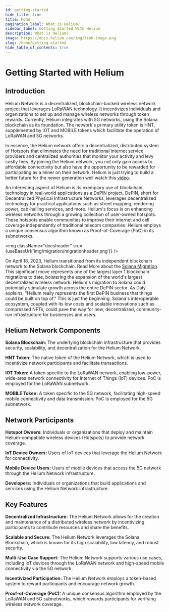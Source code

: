 ```yaml
---
id: getting-started
hide_title: true
title: Home
pagination_label: What is Helium?
sidebar_label: Getting Started With Helium
description: What is Helium?
image: https://docs.helium.com/img/link-image.png
slug: /home/getting-started
hide_table_of_contents: true
---
```



# Getting Started with Helium

## Introduction

Helium Network is a decentralized, blockchain-backed wireless network project that leverages LoRaWAN
technology. It incentivizes individuals and organizations to set up and manage wireless networks
through token rewards. Currently, Helium integrates with 5G networks, using the Solana blockchain as
its foundation. The network's primary utility token is HNT, supplemented by IOT and MOBILE tokens
which facilitate the operation of LoRaWAN and 5G networks.

In essence, the Helium network offers a decentralized, distributed system of Hotspots that 
eliminates the need for traditional internet service providers and centralized authorities that 
monitor your activity and levy costly fees. By joining the Helium network, you not only gain access 
to affordable connectivity but also have the opportunity to be rewarded for participating as a miner
 on their network. Helium is just trying to build a better future for the newer generation well watch
  this [video](https://www.youtube.com/watch?v=Vx9YyS7-d3g).

An interesting aspect of Helium is its exemplary use of blockchain technology in real-world
applications as a DePIN project. DePIN, short for Decentralized Physical Infrastructure Networks,
leverages decentralized technology for practical applications such as street mapping, rendering
power, cab-hailing services, and more. Helium's focus is on enhancing wireless networks through a
growing collection of user-owned hotspots. These hotspots enable communities to improve their
internet and cell coverage independently of traditional telecom companies. Helium employs a unique
consensus algorithm known as Proof-of-Coverage (PoC) in its subnetworks.

<img className="docsheader" src={useBaseUrl('img/migration/migrationheader.png')} />

On April 18, 2023, Helium transitioned from its independent blockchain network to the Solana
blockchain. Read More about the [Solana Migration](/solana/migration). This significant move
represents one of the largest layer 1 blockchain migrations to date, bolstering the expansion of the
world's largest decentralized wireless network. Helium's migration to Solana could potentially
stimulate growth across the entire DePIN sector. As Daly explains, "Helium really represents the
first DePIN business that things could be built on top of." This is just the beginning. Solana's
interoperable ecosystem, coupled with its low costs and scalable innovations such as compressed
NFTs, could pave the way for new, decentralized, community-run infrastructure for businesses and
users.

## Helium Network Components

**Solana Blockchain:** The underlying blockchain infrastructure that provides security, scalability,
and decentralization for the Helium Network.

**HNT Token:** The native token of the Helium Network, which is used to incentivize network
participants and facilitate transactions.

**IOT Token:** A token specific to the LoRaWAN network, enabling low-power, wide-area network
connectivity for Internet of Things (IoT) devices. PoC is employed for the LoRaWAN subnetwork.

**MOBILE Token:** A token specific to the 5G network, facilitating high-speed mobile connectivity
and data transmission. PoC is employed for the 5G subnetwork.

## Network Participants

**Hotspot Owners:** Individuals or organizations that deploy and maintain Helium-compatible wireless
devices (Hotspots) to provide network coverage.

**IoT Device Owners:** Users of IoT devices that leverage the Helium Network for connectivity.

**Mobile Device Users:** Users of mobile devices that access the 5G network through the Helium
Network infrastructure.

**Developers:** Individuals or organizations that build applications and services using the Helium
Network infrastructure.

## Key Features

**Decentralized Infrastructure:** The Helium Network allows for the creation and maintenance of a
distributed wireless network by incentivizing participants to contribute resources and share the
benefits.

**Scalable and Secure:** The Helium Network leverages the Solana Blockchain, which is known for its
high scalability, low latency, and robust security.

**Multi-Use Case Support:** The Helium Network supports various use cases, including IoT devices
through the LoRaWAN network and high-speed mobile connectivity via the 5G network.

**Incentivized Participation:** The Helium Network employs a token-based system to reward
participants and encourage network growth.

**Proof-of-Coverage (PoC):** A unique consensus algorithm employed by the LoRaWAN and 5G
subnetworks, which rewards participants for verifying wireless network coverage.
